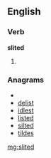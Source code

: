 ==English==

===Verb===
'''slited'''

# {{past of|[[slite]]}}

===Anagrams===
* {{alphagram|deilst}}
* [[delist#English|delist]]
* [[idlest#English|idlest]]
* [[listed#English|listed]]
* [[silted#English|silted]]
* [[tildes#English|tildes]]

[[mg:slited]]